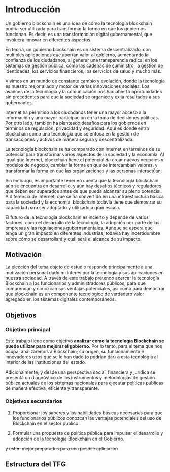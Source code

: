 # Introducción

Un gobierno blockchain es una idea de cómo la tecnología blockchain podría ser utilizada para transformar la forma en que los gobiernos funcionan. Es decir, es una transformación digital gubernamental, que involucra innovar en diferentes aspectos.

En teoría, un gobierno blockchain es un sistema descentralizado, con multiples aplicaciones que aportan valor al gobierno, aumentando la confianza de los ciudadanos, al generar una transparencia radical en los sistemas de gestión pública; cómo las cadenas de suministro, la gestión de identidades, los servicios financieros, los servicios de salud y mucho más.

Vivimos en un mundo de constante cambio y evolución, donde la tecnología es nuestro mejor aliado y motor de varias innovaciones sociales. Los avances de la tecnología y la comunicación nos han abierto oportunidades sin precedentes para que la sociedad se organice y exija resultados a sus gobernantes.

Internet ha permitido a los ciudadanos tener una mayor acceso a la información y una mayor participación en la toma de decisiones políticas. Por otro lado, también ha planteado desafíos para los gobiernos en términos de regulación, privacidad y seguridad. Aqui es donde entra blockchain como una tecnología que se enfoca en la gestión de transacciones y activos de manera segura y descentralizada.

La tecnología blockchain se ha comparado con Internet en términos de su potencial para transformar varios aspectos de la sociedad y la economía. Al igual que Internet, blockchain tiene el potencial de crear nuevos negocios y modelos de negocio, cambiar la forma en que se intercambian valores, y transformar la forma en que las organizaciones y las personas interactúan.

Sin embargo, es importante tener en cuenta que la tecnología blockchain aún se encuentra en desarrollo, y aún hay desafíos técnicos y reguladores que deben ser superados antes de que pueda alcanzar su pleno potencial. A diferencia de Internet, que se ha convertido en una infraestructura básica para la sociedad y la economía, blockchain todavía tiene que demostrar su capacidad para ser adoptado y utilizado a gran escala.

El futuro de la tecnología blockchain es incierto y depende de varios factores, como el desarrollo de la tecnología, la adopción por parte de las empresas y las regulaciones gubernamentales. Aunque se espera que tenga un gran impacto en diferentes industrias, todavía hay incertidumbre sobre cómo se desarrollará y cuál será el alcance de su impacto.

## Motivación

La elección del tema objeto de estudio responde principalmente a una motivación personal dado mi interés por la tecnología y sus aplicaciones en nuestra sociedad. A través de este trabajo pretendo acercar la tecnología Blockchain a los funcionarios y administradores públicos, para que comprendan y conozcan sus ventajas potenciales, así como para demostrar que blockchain es un componente tecnológico de verdadero valor agregado en los sistemas digitales contemporáneos.

## Objetivos

### Objetivo principal

Este trabajo tiene como objetivo **analizar como la tecnología Blockchain se puede utilizar para mejorar el gobierno**. Por lo tanto, para el tema que nos ocupa, analizaremos a Blockchain; sú origen, su funcionamiento e innovadores usos que se le han dado (o podrían dar) a esta tecnología al interior de las instituciones del estado.

Adicionalmente, y desde una perspectiva social, financiera y jurídica se presentá un diagnóstico de los instrumentos y metodologías de gestión pública actuales de los sistemas nacionales para ejecutar políticas públicas de manera efectiva, eficiente y transparente.

### Objetivos secundarios

1. Proporcionar los saberes y las habilidades básicas necesarias para que los funcionarios públicos conozcan las ventajas potenciales del uso de Blockchain en el sector público.

2. Formular una propuesta de política pública para impulsar el desarrollo y adopción de la tecnología Blockchain en el Gobierno.

~~y esten mejor preparados para una posible aplicación~~

## Estructura del TFG
